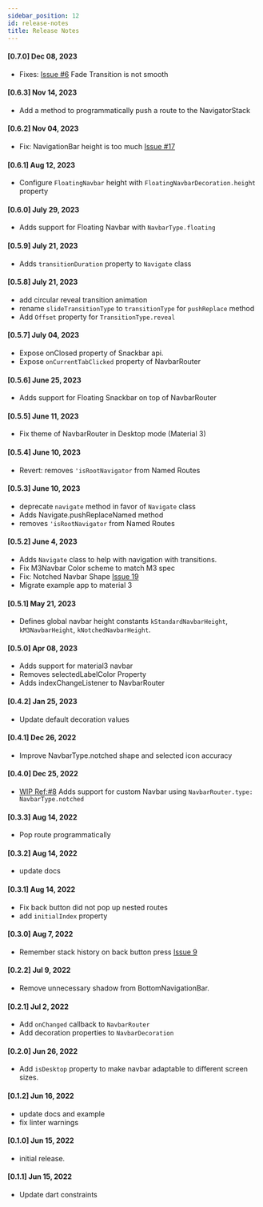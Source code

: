 ```yaml
---
sidebar_position: 12
id: release-notes
title: Release Notes
---
```


#### [0.7.0] Dec 08, 2023

- Fixes: [Issue #6](https://github.com/maheshmnj/navbar_router/issues/6) Fade Transition is not smooth

#### [0.6.3] Nov 14, 2023

- Add a method to programmatically push a route to the NavigatorStack

#### [0.6.2] Nov 04, 2023

- Fix: NavigationBar height is too much [Issue #17](https://github.com/maheshmnj/navbar_router/issues/17)

#### [0.6.1] Aug 12, 2023

- Configure `FloatingNavbar` height with `FloatingNavbarDecoration.height` property

#### [0.6.0] July 29, 2023

- Adds support for Floating Navbar with `NavbarType.floating`

#### [0.5.9] July 21, 2023

- Adds `transitionDuration` property to `Navigate` class

#### [0.5.8] July 21, 2023

- add circular reveal transition animation
- rename `slideTransitionType` to `transitionType` for `pushReplace` method
- Add `Offset` property for `TransitionType.reveal`

#### [0.5.7] July 04, 2023

- Expose onClosed property of Snackbar api.
- Expose `onCurrentTabClicked` property of NavbarRouter

#### [0.5.6] June 25, 2023

- Adds support for Floating Snackbar on top of NavbarRouter

#### [0.5.5] June 11, 2023

- Fix theme of NavbarRouter in Desktop mode (Material 3)

#### [0.5.4] June 10, 2023

- Revert: removes `'isRootNavigator` from Named Routes

#### [0.5.3] June 10, 2023

- deprecate `navigate` method in favor of `Navigate` class
- Adds Navigate.pushReplaceNamed method
- removes `'isRootNavigator` from Named Routes

#### [0.5.2] June 4, 2023

- Adds `Navigate` class to help with navigation with transitions.
- Fix M3Navbar Color scheme to match M3 spec
- Fix: Notched Navbar Shape [Issue 19](https://github.com/maheshmnj/navbar_router/issues/19)
- Migrate example app to material 3

#### [0.5.1] May 21, 2023

- Defines global navbar height constants `kStandardNavbarHeight`, `kM3NavbarHeight`, `kNotchedNavbarHeight`.

#### [0.5.0] Apr 08, 2023

- Adds support for material3 navbar
- Removes selectedLabelColor Property
- Adds indexChangeListener to NavbarRouter

#### [0.4.2] Jan 25, 2023

- Update default decoration values

#### [0.4.1] Dec 26, 2022

- Improve NavbarType.notched shape and selected icon accuracy

#### [0.4.0] Dec 25, 2022

- [WIP Ref:#8](https://github.com/maheshmnj/navbar_router/issues/8) Adds support for custom Navbar using `NavbarRouter.type: NavbarType.notched`

#### [0.3.3] Aug 14, 2022

- Pop route programmatically

#### [0.3.2] Aug 14, 2022

- update docs

#### [0.3.1] Aug 14, 2022

- Fix back button did not pop up nested routes
- add `initialIndex` property

#### [0.3.0] Aug 7, 2022

- Remember stack history on back button press [Issue 9](https://github.com/maheshmnj/navbar_router/issues/9)

#### [0.2.2] Jul 9, 2022

- Remove unnecessary shadow from BottomNavigationBar.

#### [0.2.1] Jul 2, 2022

- Add `onChanged` callback to `NavbarRouter`
- Add decoration properties to `NavbarDecoration`

#### [0.2.0] Jun 26, 2022

- Add `isDesktop` property to make navbar adaptable
  to different screen sizes.

#### [0.1.2] Jun 16, 2022

- update docs and example
- fix linter warnings

#### [0.1.0] Jun 15, 2022

- initial release.

#### [0.1.1] Jun 15, 2022

- Update dart constraints
